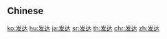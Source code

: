 {{also|發達}}
==Chinese==
{{zh-see|發達}}

[[ko:发达]]
[[hu:发达]]
[[ja:发达]]
[[sr:发达]]
[[th:发达]]
[[chr:发达]]
[[zh:发达]]
